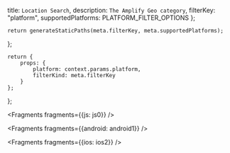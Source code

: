   title: `Location Search`,
  description: `The Amplify Geo category`,
  filterKey: "platform",
  supportedPlatforms: PLATFORM_FILTER_OPTIONS
};
      


    return generateStaticPaths(meta.filterKey, meta.supportedPlatforms);
};

    return {
        props: {
            platform: context.params.platform,
            filterKind: meta.filterKey
        }
    };
};


<Fragments fragments={{js: js0}} />


<Fragments fragments={{android: android1}} />


<Fragments fragments={{ios: ios2}} />
